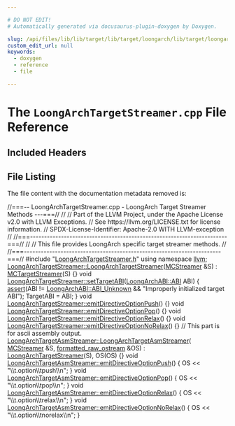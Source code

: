```yaml
---

# DO NOT EDIT!
# Automatically generated via docusaurus-plugin-doxygen by Doxygen.

slug: /api/files/lib/lib/target/lib/target/loongarch/lib/target/loongarch/mctargetdesc/loongarchtargetstreamer-cpp
custom_edit_url: null
keywords:
  - doxygen
  - reference
  - file

---
```





# The `LoongArchTargetStreamer.cpp` File Reference

<DoxygenPage pluginConfig={pluginConfig}>



## Included Headers

<IncludesList>
<IncludesListItem
  filePath="LoongArchTargetStreamer.h"
  permalink="/docs/api/files/lib/lib/target/lib/target/loongarch/lib/target/loongarch/mctargetdesc/loongarchtargetstreamer-h"
  isLocal="true" />
</IncludesList>


## File Listing

The file content with the documentation metadata removed is:

<ProgramListing>

<Link id="l00001" /><CodeLine lineNumber="1"><Highlight kind="comment">//===-- LoongArchTargetStreamer.cpp - LoongArch Target Streamer Methods ---===//</Highlight><Highlight kind="normal"></Highlight></CodeLine>
<Link id="l00002" /><CodeLine lineNumber="2"><Highlight kind="normal"></Highlight><Highlight kind="comment">//</Highlight><Highlight kind="normal"></Highlight></CodeLine>
<Link id="l00003" /><CodeLine lineNumber="3"><Highlight kind="normal"></Highlight><Highlight kind="comment">// Part of the LLVM Project, under the Apache License v2.0 with LLVM Exceptions.</Highlight><Highlight kind="normal"></Highlight></CodeLine>
<Link id="l00004" /><CodeLine lineNumber="4"><Highlight kind="normal"></Highlight><Highlight kind="comment">// See https://llvm.org/LICENSE.txt for license information.</Highlight><Highlight kind="normal"></Highlight></CodeLine>
<Link id="l00005" /><CodeLine lineNumber="5"><Highlight kind="normal"></Highlight><Highlight kind="comment">// SPDX-License-Identifier: Apache-2.0 WITH LLVM-exception</Highlight><Highlight kind="normal"></Highlight></CodeLine>
<Link id="l00006" /><CodeLine lineNumber="6"><Highlight kind="normal"></Highlight><Highlight kind="comment">//</Highlight><Highlight kind="normal"></Highlight></CodeLine>
<Link id="l00007" /><CodeLine lineNumber="7"><Highlight kind="normal"></Highlight><Highlight kind="comment">//===----------------------------------------------------------------------===//</Highlight><Highlight kind="normal"></Highlight></CodeLine>
<Link id="l00008" /><CodeLine lineNumber="8"><Highlight kind="normal"></Highlight><Highlight kind="comment">//</Highlight><Highlight kind="normal"></Highlight></CodeLine>
<Link id="l00009" /><CodeLine lineNumber="9"><Highlight kind="normal"></Highlight><Highlight kind="comment">// This file provides LoongArch specific target streamer methods.</Highlight><Highlight kind="normal"></Highlight></CodeLine>
<Link id="l00010" /><CodeLine lineNumber="10"><Highlight kind="normal"></Highlight><Highlight kind="comment">//</Highlight><Highlight kind="normal"></Highlight></CodeLine>
<Link id="l00011" /><CodeLine lineNumber="11"><Highlight kind="normal"></Highlight><Highlight kind="comment">//===----------------------------------------------------------------------===//</Highlight><Highlight kind="normal"></Highlight></CodeLine>
<Link id="l00012" /><CodeLine lineNumber="12"><Highlight kind="normal"></Highlight></CodeLine>
<Link id="l00013" /><CodeLine lineNumber="13"><Highlight kind="normal"></Highlight><Highlight kind="preprocessor">#include &quot;<a href="/docs/api/files/lib/lib/target/lib/target/loongarch/lib/target/loongarch/mctargetdesc/loongarchtargetstreamer-h">LoongArchTargetStreamer.h</a>&quot;</Highlight><Highlight kind="normal"></Highlight></CodeLine>
<Link id="l00014" /><CodeLine lineNumber="14"><Highlight kind="normal"></Highlight></CodeLine>
<Link id="l00015" /><CodeLine lineNumber="15"><Highlight kind="normal"></Highlight><Highlight kind="keyword">using namespace </Highlight><Highlight kind="normal"><a href="/docs/api/namespaces/llvm">llvm</a>;</Highlight></CodeLine>
<Link id="l00016" /><CodeLine lineNumber="16"><Highlight kind="normal"></Highlight></CodeLine>
<Link id="l00017" /><CodeLine lineNumber="17" lineLink="/docs/api/classes/llvm/loongarchtargetstreamer/#ad1c62bfa8a6aed43a3bd48ae35c5943f"><Highlight kind="normal"><a href="/docs/api/classes/llvm/loongarchtargetstreamer/#ad1c62bfa8a6aed43a3bd48ae35c5943f">LoongArchTargetStreamer::LoongArchTargetStreamer</a>(<a href="/docs/api/classes/llvm/mcstreamer">MCStreamer</a> &amp;S)</Highlight></CodeLine>
<Link id="l00018" /><CodeLine lineNumber="18"><Highlight kind="normal">    : <a href="/docs/api/classes/llvm/mctargetstreamer/#acfff4f9a518231ee043200a694fcbafa">MCTargetStreamer</a>(S) &#123;&#125;</Highlight></CodeLine>
<Link id="l00019" /><CodeLine lineNumber="19"><Highlight kind="normal"></Highlight></CodeLine>
<Link id="l00020" /><CodeLine lineNumber="20" lineLink="/docs/api/classes/llvm/loongarchtargetstreamer/#ae8d37ef587cdff4f4f014911326a6ea5"><Highlight kind="normal"></Highlight><Highlight kind="keywordtype">void</Highlight><Highlight kind="normal"> <a href="/docs/api/classes/llvm/loongarchtargetstreamer/#ae8d37ef587cdff4f4f014911326a6ea5">LoongArchTargetStreamer::setTargetABI</a>(<a href="/docs/api/namespaces/llvm/loongarchabi/#a19370946dd9514a9d3e18275e9f7b6fb">LoongArchABI::ABI</a> ABI) &#123;</Highlight></CodeLine>
<Link id="l00021" /><CodeLine lineNumber="21"><Highlight kind="normal">  <a href="/docs/api/files/lib/lib/target/lib/target/amdgpu/silowercontrolflow-cpp/#a4868c5d81c5ccc98c47aeab6244346a0">assert</a>(ABI != <a href="/docs/api/namespaces/llvm/loongarchabi/#a19370946dd9514a9d3e18275e9f7b6fbab3d8d71ca8b3f20b7551c6db0b02a9da">LoongArchABI::ABI&#95;Unknown</a> &amp;&amp;</Highlight></CodeLine>
<Link id="l00022" /><CodeLine lineNumber="22"><Highlight kind="normal">         </Highlight><Highlight kind="stringliteral">&quot;Improperly initialized target ABI&quot;</Highlight><Highlight kind="normal">);</Highlight></CodeLine>
<Link id="l00023" /><CodeLine lineNumber="23"><Highlight kind="normal">  TargetABI = ABI;</Highlight></CodeLine>
<Link id="l00024" /><CodeLine lineNumber="24"><Highlight kind="normal">&#125;</Highlight></CodeLine>
<Link id="l00025" /><CodeLine lineNumber="25"><Highlight kind="normal"></Highlight></CodeLine>
<Link id="l00026" /><CodeLine lineNumber="26" lineLink="/docs/api/classes/llvm/loongarchtargetstreamer/#a744f4bdf62930f16bad589a08487ed30"><Highlight kind="normal"></Highlight><Highlight kind="keywordtype">void</Highlight><Highlight kind="normal"> <a href="/docs/api/classes/llvm/loongarchtargetstreamer/#a744f4bdf62930f16bad589a08487ed30">LoongArchTargetStreamer::emitDirectiveOptionPush</a>() &#123;&#125;</Highlight></CodeLine>
<Link id="l00027" /><CodeLine lineNumber="27" lineLink="/docs/api/classes/llvm/loongarchtargetstreamer/#ade86cd7d912953da26bbd1579f9f3d78"><Highlight kind="normal"></Highlight><Highlight kind="keywordtype">void</Highlight><Highlight kind="normal"> <a href="/docs/api/classes/llvm/loongarchtargetstreamer/#ade86cd7d912953da26bbd1579f9f3d78">LoongArchTargetStreamer::emitDirectiveOptionPop</a>() &#123;&#125;</Highlight></CodeLine>
<Link id="l00028" /><CodeLine lineNumber="28" lineLink="/docs/api/classes/llvm/loongarchtargetstreamer/#a74ed7942db115c485718d8d9610522d3"><Highlight kind="normal"></Highlight><Highlight kind="keywordtype">void</Highlight><Highlight kind="normal"> <a href="/docs/api/classes/llvm/loongarchtargetstreamer/#a74ed7942db115c485718d8d9610522d3">LoongArchTargetStreamer::emitDirectiveOptionRelax</a>() &#123;&#125;</Highlight></CodeLine>
<Link id="l00029" /><CodeLine lineNumber="29" lineLink="/docs/api/classes/llvm/loongarchtargetstreamer/#a4839507d8da1a9915782502457d62c8f"><Highlight kind="normal"></Highlight><Highlight kind="keywordtype">void</Highlight><Highlight kind="normal"> <a href="/docs/api/classes/llvm/loongarchtargetstreamer/#a4839507d8da1a9915782502457d62c8f">LoongArchTargetStreamer::emitDirectiveOptionNoRelax</a>() &#123;&#125;</Highlight></CodeLine>
<Link id="l00030" /><CodeLine lineNumber="30"><Highlight kind="normal"></Highlight></CodeLine>
<Link id="l00031" /><CodeLine lineNumber="31"><Highlight kind="normal"></Highlight><Highlight kind="comment">// This part is for ascii assembly output.</Highlight><Highlight kind="normal"></Highlight></CodeLine>
<Link id="l00032" /><CodeLine lineNumber="32" lineLink="/docs/api/classes/llvm/loongarchtargetasmstreamer/#ab444b2b94006f54bd73aee9429889df3"><Highlight kind="normal"><a href="/docs/api/classes/llvm/loongarchtargetasmstreamer/#ab444b2b94006f54bd73aee9429889df3">LoongArchTargetAsmStreamer::LoongArchTargetAsmStreamer</a>(</Highlight></CodeLine>
<Link id="l00033" /><CodeLine lineNumber="33"><Highlight kind="normal">    <a href="/docs/api/classes/llvm/mcstreamer">MCStreamer</a> &amp;S, <a href="/docs/api/classes/llvm/formatted-raw-ostream">formatted&#95;raw&#95;ostream</a> &amp;OS)</Highlight></CodeLine>
<Link id="l00034" /><CodeLine lineNumber="34"><Highlight kind="normal">    : <a href="/docs/api/classes/llvm/loongarchtargetstreamer/#ad1c62bfa8a6aed43a3bd48ae35c5943f">LoongArchTargetStreamer</a>(S), OS(OS) &#123;&#125;</Highlight></CodeLine>
<Link id="l00035" /><CodeLine lineNumber="35"><Highlight kind="normal"></Highlight></CodeLine>
<Link id="l00036" /><CodeLine lineNumber="36" lineLink="/docs/api/classes/llvm/loongarchtargetasmstreamer/#a8477c250f2a86b3b000558ebfeb63c55"><Highlight kind="normal"></Highlight><Highlight kind="keywordtype">void</Highlight><Highlight kind="normal"> <a href="/docs/api/classes/llvm/loongarchtargetasmstreamer/#a8477c250f2a86b3b000558ebfeb63c55">LoongArchTargetAsmStreamer::emitDirectiveOptionPush</a>() &#123;</Highlight></CodeLine>
<Link id="l00037" /><CodeLine lineNumber="37"><Highlight kind="normal">  OS &lt;&lt; </Highlight><Highlight kind="stringliteral">&quot;\\t.option\\tpush\\n&quot;</Highlight><Highlight kind="normal">;</Highlight></CodeLine>
<Link id="l00038" /><CodeLine lineNumber="38"><Highlight kind="normal">&#125;</Highlight></CodeLine>
<Link id="l00039" /><CodeLine lineNumber="39"><Highlight kind="normal"></Highlight></CodeLine>
<Link id="l00040" /><CodeLine lineNumber="40" lineLink="/docs/api/classes/llvm/loongarchtargetasmstreamer/#a647f3be05dc51cf3ed11abd1def73e06"><Highlight kind="normal"></Highlight><Highlight kind="keywordtype">void</Highlight><Highlight kind="normal"> <a href="/docs/api/classes/llvm/loongarchtargetasmstreamer/#a647f3be05dc51cf3ed11abd1def73e06">LoongArchTargetAsmStreamer::emitDirectiveOptionPop</a>() &#123;</Highlight></CodeLine>
<Link id="l00041" /><CodeLine lineNumber="41"><Highlight kind="normal">  OS &lt;&lt; </Highlight><Highlight kind="stringliteral">&quot;\\t.option\\tpop\\n&quot;</Highlight><Highlight kind="normal">;</Highlight></CodeLine>
<Link id="l00042" /><CodeLine lineNumber="42"><Highlight kind="normal">&#125;</Highlight></CodeLine>
<Link id="l00043" /><CodeLine lineNumber="43"><Highlight kind="normal"></Highlight></CodeLine>
<Link id="l00044" /><CodeLine lineNumber="44" lineLink="/docs/api/classes/llvm/loongarchtargetasmstreamer/#aea254e20398d5eeb69a4a7b4189e51c3"><Highlight kind="normal"></Highlight><Highlight kind="keywordtype">void</Highlight><Highlight kind="normal"> <a href="/docs/api/classes/llvm/loongarchtargetasmstreamer/#aea254e20398d5eeb69a4a7b4189e51c3">LoongArchTargetAsmStreamer::emitDirectiveOptionRelax</a>() &#123;</Highlight></CodeLine>
<Link id="l00045" /><CodeLine lineNumber="45"><Highlight kind="normal">  OS &lt;&lt; </Highlight><Highlight kind="stringliteral">&quot;\\t.option\\trelax\\n&quot;</Highlight><Highlight kind="normal">;</Highlight></CodeLine>
<Link id="l00046" /><CodeLine lineNumber="46"><Highlight kind="normal">&#125;</Highlight></CodeLine>
<Link id="l00047" /><CodeLine lineNumber="47"><Highlight kind="normal"></Highlight></CodeLine>
<Link id="l00048" /><CodeLine lineNumber="48" lineLink="/docs/api/classes/llvm/loongarchtargetasmstreamer/#a79a10c5a1bc031bf6f77765bfa4fde23"><Highlight kind="normal"></Highlight><Highlight kind="keywordtype">void</Highlight><Highlight kind="normal"> <a href="/docs/api/classes/llvm/loongarchtargetasmstreamer/#a79a10c5a1bc031bf6f77765bfa4fde23">LoongArchTargetAsmStreamer::emitDirectiveOptionNoRelax</a>() &#123;</Highlight></CodeLine>
<Link id="l00049" /><CodeLine lineNumber="49"><Highlight kind="normal">  OS &lt;&lt; </Highlight><Highlight kind="stringliteral">&quot;\\t.option\\tnorelax\\n&quot;</Highlight><Highlight kind="normal">;</Highlight></CodeLine>
<Link id="l00050" /><CodeLine lineNumber="50"><Highlight kind="normal">&#125;</Highlight></CodeLine>

</ProgramListing>


</DoxygenPage>
